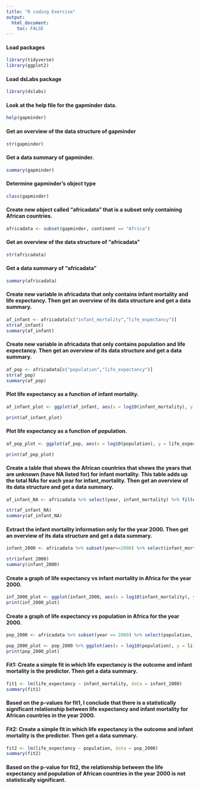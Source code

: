 ---
title: "R coding Exercise"
output: 
  html_document:
    toc: FALSE
---

#### Load packages  

```{r}
library(tidyverse)
library(ggplot2)
```

#### Load dsLabs package  

```{r}
library(dslabs)
```

#### Look at the help file for the gapminder data.  

```{r}
help(gapminder)
```

#### Get an overview of the data structure of gapminder  

```{r}
str(gapminder)
```

#### Get a data summary of gapminder.

```{r}
summary(gapminder)
```

#### Determine gapminder's object type  

```{r}
class(gapminder)
```

#### Create new object called "africadata" that is a subset only containing African countries.  

```{r}
africadata <- subset(gapminder, continent == "Africa") 
```

#### Get an overview of the data structure of "africadata"  

```{r}
str(africadata)
```

#### Get a data summary of "africadata"  

```{r}
summary(africadata)
```

#### Create new variable in africadata that only contains infant mortality and life expectancy. Then get an overview of its data structure and get a data summary.  

```{r}
af_infant <- africadata[c("infant_mortality","life_expectancy")]
str(af_infant)
summary(af_infant)
```

#### Create new variable in africadata that only contains population and life expectancy. Then get an overview of its data structure and get a data summary.  

```{r}
af_pop <- africadata[c("population","life_expectancy")]
str(af_pop)
summary(af_pop)  
```

#### Plot life expectancy as a function of infant mortality.  

```{r}
af_infant_plot <- ggplot(af_infant, aes(x = log10(infant_mortality), y = life_expectancy)) + geom_point() + ggtitle("Life Expectancy vs. Infant Mortality in Africa") + xlab("Infant Mortality") + ylab("Life Expectancy")

print(af_infant_plot)
```

#### Plot life expectancy as a function of population.  

```{r}
af_pop_plot <- ggplot(af_pop, aes(x = log10(population), y = life_expectancy)) + geom_point() + ggtitle("Population vs. Infant Mortality in Africa") + xlab("Population") + ylab("Life Expectancy")

print(af_pop_plot)
```

#### Create a table that shows the African countries that shows the years that are unknown (have NA listed for) for infant mortality. This table adds up the total NAs for each year for infant_mortality. Then get an overview of its data structure and get a data summary.  

```{r}
af_infant_NA <- africadata %>% select(year, infant_mortality) %>% filter(is.na(infant_mortality)) %>% count(year) %>% arrange(desc(year))

str(af_infant_NA)
summary(af_infant_NA)
```

#### Extract the infant mortality information only for the year 2000. Then get an overview of its data structure and get a data summary.  

```{r}
infant_2000 <- africadata %>% subset(year==2000) %>% select(infant_mortality, life_expectancy)

str(infant_2000)
summary(infant_2000)
```

#### Create a graph of life expectancy vs infant mortality in Africa for the year 2000.   

```{r}
inf_2000_plot <- ggplot(infant_2000, aes(x = log10(infant_mortality), y = life_expectancy)) + geom_point() + ggtitle("Life Expectancy vs. Infant Mortality in Africa 2000") + xlab("Infant Mortality") + ylab("Life Expectancy")
print(inf_2000_plot)
```

#### Create a graph of life expectancy vs population in Africa for the year 2000.   

```{r}
pop_2000 <- africadata %>% subset(year == 2000) %>% select(population, life_expectancy)

pop_2000_plot <- pop_2000 %>% ggplot(aes(x = log10(population), y = life_expectancy)) + geom_point() + ggtitle("Population vs. Infant Mortality in Africa 2000") + xlab("Population") + ylab("Life Expectancy")
print(pop_2000_plot)
```

#### Fit1: Create a simple fit in which life expectancy is the outcome and infant mortality is the predictor. Then get a data summary.  

```{r}
fit1 <- lm(life_expectancy ~ infant_mortality, data = infant_2000)
summary(fit1)
```

#### Based on the p-values for fit1, I conclude that there is a statistically significant relationship between life expectancy and infant mortality for African countries in the year 2000.  


#### Fit2: Create a simple fit in which life expectancy is the outcome and infant mortality is the predictor. Then get a data summary.   

```{r}
fit2 <- lm(life_expectancy ~ population, data = pop_2000)
summary(fit2)
```

#### Based on the p-value for fit2, the relationship between the life expectancy and population of African countries in the year 2000 is not statistically significant.
